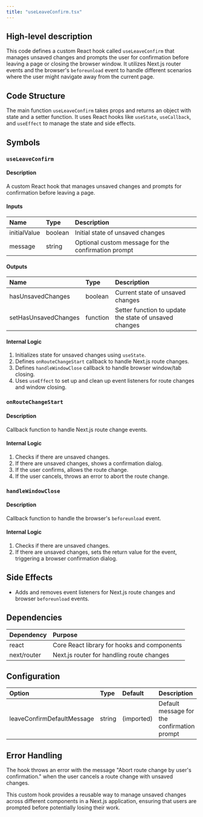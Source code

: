 ```yaml
---
title: "useLeaveConfirm.tsx"
---
```


## High-level description
This code defines a custom React hook called `useLeaveConfirm` that manages unsaved changes and prompts the user for confirmation before leaving a page or closing the browser window. It utilizes Next.js router events and the browser's `beforeunload` event to handle different scenarios where the user might navigate away from the current page.

## Code Structure
The main function `useLeaveConfirm` takes props and returns an object with state and a setter function. It uses React hooks like `useState`, `useCallback`, and `useEffect` to manage the state and side effects.

## Symbols

### `useLeaveConfirm`
#### Description
A custom React hook that manages unsaved changes and prompts for confirmation before leaving a page.

#### Inputs
| Name | Type | Description |
|:-----|:-----|:------------|
| initialValue | boolean | Initial state of unsaved changes |
| message | string | Optional custom message for the confirmation prompt |

#### Outputs
| Name | Type | Description |
|:-----|:-----|:------------|
| hasUnsavedChanges | boolean | Current state of unsaved changes |
| setHasUnsavedChanges | function | Setter function to update the state of unsaved changes |

#### Internal Logic
1. Initializes state for unsaved changes using `useState`.
2. Defines `onRouteChangeStart` callback to handle Next.js route changes.
3. Defines `handleWindowClose` callback to handle browser window/tab closing.
4. Uses `useEffect` to set up and clean up event listeners for route changes and window closing.

### `onRouteChangeStart`
#### Description
Callback function to handle Next.js route change events.

#### Internal Logic
1. Checks if there are unsaved changes.
2. If there are unsaved changes, shows a confirmation dialog.
3. If the user confirms, allows the route change.
4. If the user cancels, throws an error to abort the route change.

### `handleWindowClose`
#### Description
Callback function to handle the browser's `beforeunload` event.

#### Internal Logic
1. Checks if there are unsaved changes.
2. If there are unsaved changes, sets the return value for the event, triggering a browser confirmation dialog.

## Side Effects
- Adds and removes event listeners for Next.js route changes and browser `beforeunload` events.

## Dependencies
| Dependency | Purpose |
|:-----------|:--------|
| react | Core React library for hooks and components |
| next/router | Next.js router for handling route changes |

## Configuration
| Option | Type | Default | Description |
|:-------|:-----|:--------|:------------|
| leaveConfirmDefaultMessage | string | (imported) | Default message for the confirmation prompt |

## Error Handling
The hook throws an error with the message "Abort route change by user's confirmation." when the user cancels a route change with unsaved changes.

This custom hook provides a reusable way to manage unsaved changes across different components in a Next.js application, ensuring that users are prompted before potentially losing their work.